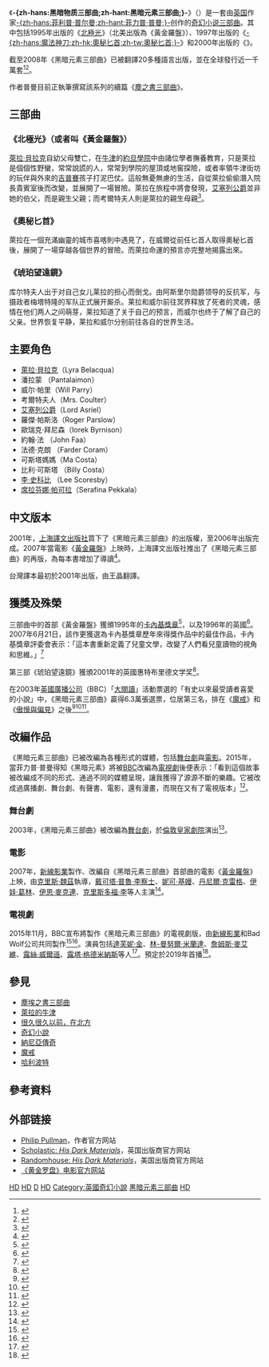 {{noteTA
|T=zh-hans:黑暗物质三部曲;zh-hk:黑暗元素三部曲;zh-tw:黑暗元素三部曲;
|1=zh-hans:黑暗物质;zh-hant:黑暗元素;
|2=zh-hans:灵兽;zh-hant:守護精靈;
|3=zh-hans:贝拉奎亚;zh-hant:貝拉克;
|4=zh-hans:阿斯瑞尔勋爵;zh-hant:艾塞列公爵;
|5=zh-hans:库尔特;zh-hant:考爾特;
|6=zh-hans:魔法神刀;zh-hk:奧秘匕首;zh-tw:奧秘匕首;
|7=zh-hans:菲利普·普尔曼;zh-hant:菲力普·普曼;
|8=zh-hans:普尔曼;zh-hant:普曼;
|G1=Show
}}
{{Infobox book series 
| name          = 黑暗元素三部曲
| image         = HisDarkMaterials1stEdition.jpg
| caption       = 
| books         = 《[[黃金羅盤_(小說)|黃金羅盤 (小說)]]》<br/>《[[奧秘匕首|奧秘匕首]]》<br/>《{{le|琥珀望遠鏡|The Amber Spyglass}}》
| author        = [[菲力普·普曼|-{zh-hans:菲利普·普尔曼;zh-hant:菲力普·普曼;}-]]
| country       = {{英國}}
| language      = [[英語|英語]]
| genre         = [[奇幻|奇幻]]
| publisher     = [[麥田出版|麥田出版]]（繁體中文版，2019）
| pub_date      = 1995年–2000年
| media_type    =
| preceded_by   =
}}
《'''-{zh-hans:黑暗物质三部曲;zh-hant:黑暗元素三部曲;}-'''》（{{lang-en|'''''His Dark Materials'''''}}）是一套由[[英国|英国]]作家[[菲力普·普曼|-{zh-hans:菲利普·普尔曼;zh-hant:菲力普·普曼;}-]]创作的[[奇幻小说|奇幻小说]][[三部曲|三部曲]]。其中包括1995年出版的《[[黃金羅盤_(小說)|北極光]]》（北美出版為《黃金羅盤》）、1997年出版的《[[奧秘匕首|-{zh-hans:魔法神刀;zh-hk:奧秘匕首;zh-tw:奧秘匕首;}-]]》和2000年出版的《{{le|琥珀望遠鏡|The Amber Spyglass|-{zh-hans:琥珀望远镜;zh-hk:琥珀望遠鏡;zh-tw:琥珀望遠鏡;}-}}》。

截至2008年《黑暗元素三部曲》已被翻譯20多種語言出版，並在全球發行近一千萬套<ref>{{Cite web|url=http://www.chinanews.com/yl/dyzx/news/2008/03-28/1205767.shtml|title=破解谜样《黄金罗盘》 详解影片世界观、情节|accessdate=2018-08-12|date=2008-03-28|publisher=中新网|archive-date=2018-08-12|archive-url=https://web.archive.org/web/20180812212935/http://www.chinanews.com/yl/dyzx/news/2008/03-28/1205767.shtml|dead-url=no}}</ref><ref>{{Cite web|url=http://www.ewen.com.cn/cache/books/108/bkview-108470-313032.htm|title=今年你必须知道的书：《黑质三部曲》|accessdate=2018-08-12|author=裘寅|date=2006-04-26|publisher=易文網|archive-date=2018-08-12|archive-url=https://web.archive.org/web/20180812181742/http://www.ewen.com.cn/cache/books/108/bkview-108470-313032.htm|dead-url=no}}</ref>。

作者普曼目前正執筆撰寫該系列的續篇《[[塵之書三部曲|塵之書三部曲]]》。

==三部曲==
=== 《北極光》（或者叫《黃金羅盤》） ===
{{Main|黃金羅盤 (小說)}}
[[萊拉·貝拉克|萊拉·貝拉克]]自幼父母雙亡，在[[牛津|牛津]]的[[約旦學院|約旦學院]]中由諸位學者撫養教育，只是萊拉是個個性野蠻，常常說謊的人，常常到學院的屋頂或地窖探險，或者率領牛津街坊的玩伴與外來的[[吉普賽人|吉普賽]]孩子打泥巴仗。這般無憂無慮的生活，自從萊拉偷偷潛入院長貴賓室後而改變，並展開了一場冒險。萊拉在旅程中將會發現，[[艾塞列公爵|艾塞列公爵]]並非她的伯父，而是親生父親；而考爾特夫人則是萊拉的親生母親<ref>{{Cite web |url=http://www.eslitebooks.com/Program/Object/BookCN.aspx?PageNo=&PROD_ID=2680293119009 |title=存档副本 |accessdate=2007-12-15 |archive-date=2007-12-31 |archive-url=https://web.archive.org/web/20071231030312/http://www.eslitebooks.com/Program/Object/BookCN.aspx?PageNo=&PROD_ID=2680293119009 |dead-url=no }}</ref>。

=== 《奧秘匕首》 ===
{{Main|奧秘匕首}}
萊拉在一個充滿幽靈的城市喜喀則中遇見了{{le|威爾·派里|Will Parry (His Dark Materials)}}，在威爾從前任匕首人取得奧秘匕首後，展開了一場穿越各個世界的冒險。而萊拉命運的預言亦完整地揭露出來。

=== 《琥珀望遠鏡》 ===
{{Main|琥珀望远镜}}
库尔特夫人出于对自己女儿莱拉的担心而倒戈。由阿斯里尔勋爵领导的反抗军，与摄政者梅塔特隆的军队正式展开厮杀。莱拉和威尔前往冥界释放了死者的灵魂，感情在他们两人之间萌芽，莱拉知道了关于自己的预言，而威尔也终于了解了自己的父亲。世界恢复平静，莱拉和威尔分别前往各自的世界生活。

== 主要角色 ==
{{Main|{{le|黑暗元素三部曲角色列表|Locations in His Dark Materials}}}}
* [[萊拉·貝拉克|萊拉·貝拉克]]（Lyra Belacqua）
* 潘拉蒙 （Pantalaimon）
* 威尔·帕里（Will Parry）
* 考爾特夫人（Mrs. Coulter）
* [[艾塞列公爵|艾塞列公爵]]（Lord Asriel）
* 羅傑·帕斯洛（Roger Parslow）
* 歐瑞克·拜尼森（Iorek Byrnison）
* 約翰·法 （John Faa）
* 法德·克朗 （Farder Coram）
* 可斯塔媽媽（Ma Costa）
* 比利·可斯塔 （Billy Costa）
* [[李·史科比|李·史科比]] （Lee Scoresby）
* [[席拉芬娜·帕可拉|席拉芬娜·帕可拉]]（Serafina Pekkala）

==中文版本==
2001年，[[上海譯文出版社|上海譯文出版社]]買下了《黑暗元素三部曲》的出版權，至2006年出版完成。2007年當電影《[[黃金羅盤|黃金羅盤]]》上映時，上海譯文出版社推出了《黑暗元素三部曲》的再版，為每本書增加了導讀<ref>{{Cite web|url=http://www.ewen.com.cn/cache/books/147/bkview-147263-451531.htm|title=上海译文将重推“黑质三部曲”|accessdate=2018-08-12|author=王胡|date=2007-12-16|publisher=易文網|archive-date=2018-08-12|archive-url=https://web.archive.org/web/20180812181651/http://www.ewen.com.cn/cache/books/147/bkview-147263-451531.htm|dead-url=no}}</ref>。

台灣譯本最初於2001年出版，由王晶翻譯。

==獲獎及殊榮==
三部曲中的首部《黃金羅盤》獲頒1995年的[[卡內基獎章|卡內基獎章]]<ref>{{Cite web|url=https://web.archive.org/web/20131224113538/http://www.carnegiegreenaway.org.uk/livingarchive/title.php?id=63|title=The CILIP Carnegie & Kate Greenaway Living Archive - Philip Pullman: His Dark Materials: Book 1 Northern Lights (1995)|accessdate=2018-08-18|date=2013-12-24}}</ref>，以及1996年的英國{{Le|衛報兒童小說獎|Guardian Children's Fiction Prize}}<ref>{{Cite web|url=https://www.theguardian.com/books/2001/mar/12/guardianchildrensfictionprize2001.guardianchildrensfictionprize|title=Children's prize relaunched|accessdate=2018-08-18|date=2001-03-12|publisher=the Guardian|language=en|archive-date=2019-03-27|archive-url=https://web.archive.org/web/20190327090634/https://www.theguardian.com/books/2001/mar/12/guardianchildrensfictionprize2001.guardianchildrensfictionprize|dead-url=no}}</ref>。2007年6月21日，該作更獲選為卡內基獎章歷年來得獎作品中的最佳作品，卡內基獎章評委會表示：「這本書重新定義了兒童文學，改變了人們看兒童讀物的視角和思維。」<ref>{{Cite web|url=http://book.hexun.com/2007-06-25/103336260.html|title=《黄金罗盘》获公众最喜爱卡耐基儿童文学奖|accessdate=2018-08-18|date=2007-06-25|publisher=和讯网|archive-url=https://web.archive.org/web/20180818182059/http://book.hexun.com/2007-06-25/103336260.html|archive-date=2018-08-18|dead-url=yes}}</ref>

第三部《琥珀望遠鏡》獲頒2001年的英國惠特布里德文学奖<ref>{{Cite web|url=https://www.theguardian.com/uk/2002/jan/23/whitbreadprize2001.costabookaward|title=Epic children's book takes Whitbread|accessdate=2018-08-18|date=2002-01-23|last=Gibbons|first=Fiachra|publisher=the Guardian|language=en|archive-date=2020-04-23|archive-url=https://web.archive.org/web/20200423053437/https://www.theguardian.com/uk/2002/jan/23/whitbreadprize2001.costabookaward|dead-url=no}}</ref>。

在2003年[[英國廣播公司|英國廣播公司]]（BBC）「[[大閱讀|大閱讀]]」活動票選的「有史以來最受讀者喜愛的小說」中，《黑暗元素三部曲》贏得6.3萬張選票，位居第三名，排在《[[魔戒|魔戒]]》和《[[傲慢與偏見|傲慢與偏見]]》之後<ref name="大阅读中國網">{{Cite web|url=http://www.china.com.cn/chinese/RS/467406.htm|title=BBC“大阅读”揭晓 《魔戒》大胜《哈利·波特》|accessdate=2018-08-13|date=2003-12-24|publisher=中國網|archive-date=2020-04-01|archive-url=https://web.archive.org/web/20200401164911/http://www.china.com.cn/chinese/RS/467406.htm|dead-url=no}}</ref><ref>{{Cite web|url=https://www.bbc.co.uk/arts/bigread/top100.shtml|title=BBC - The Big Read - Top 100 Books|accessdate=2018-08-13|work=www.bbc.co.uk|archive-date=2012-10-31|archive-url=https://web.archive.org/web/20121031065136/http://www.bbc.co.uk/arts/bigread/top100.shtml|dead-url=no}}</ref><ref name="幸佳慧">{{Cite book|title=走進魔衣櫥：路易斯與納尼亞的閱讀地圖|last=幸佳慧|publisher=時報文化|year=2006年1月|isbn=957-13-4429-X|location=臺北}}</ref>{{rp|134}}。

== 改編作品 ==
《黑暗元素三部曲》已被改編為各種形式的媒體，包括[[舞台劇|舞台劇]]與[[電影|電影]]。2015年，當菲力普·普曼得知《黑暗元素》將被[[BBC|BBC]]改編為[[電視劇|電視劇]]後便表示：「看到這個故事被改編成不同的形式、通過不同的媒體呈現，讓我獲得了源源不斷的樂趣。它被改成過廣播劇、舞台劇、有聲書、電影，還有漫畫，而現在又有了電視版本」<ref>{{Cite news|url=http://dailynews.sina.com/bg/ent/tv/sinacn/20151103/11427005976.html|title=新綫BBC聯手打造《黑暗物質3部曲》電視劇|date=2015-11-03|work=新浪網|accessdate=2018-08-12|archive-date=2018-08-12|archive-url=https://web.archive.org/web/20180812181736/http://dailynews.sina.com/bg/ent/tv/sinacn/20151103/11427005976.html|dead-url=no}}</ref>。

=== 舞台劇 ===
2003年，《黑暗元素三部曲》被改編為[[舞台劇|舞台劇]]，於[[倫敦皇家歌劇院|倫敦皇家劇院]]演出<ref>{{Cite web|url=http://app2.atmovies.com.tw/film/extend/fhen4038575202/|title=關於原著－黑暗元素三部曲|accessdate=2018-08-12|publisher=[[開眼電影網|開眼電影網]]|archive-date=2018-08-12|archive-url=https://web.archive.org/web/20180812181427/http://app2.atmovies.com.tw/film/extend/fhen4038575202/|dead-url=no}}</ref>。

=== 電影 ===
{{Main|黃金羅盤}}
2007年，[[新線影業|新線影業]]製作、改編自《黑暗元素三部曲》首部曲的電影《[[黃金羅盤|黃金羅盤]]》上映，由[[克里斯·魏茲|克里斯·魏茲]]執導，[[戴可塔·普魯·李察士|戴可塔·普魯·李察士]]、[[妮可·基嫚|妮可·基嫚]]、[[丹尼爾·克雷格|丹尼爾·克雷格]]、[[伊娃·葛林|伊娃·葛林]]、[[伊恩·麥克連|伊恩·麥克連]]、[[克里斯多福·李|克里斯多福·李]]等人主演<ref>{{Cite web|url=http://www.chinanews.com/yl/dyzx/news/2008/01-07/1125096.shtml|title=<黄金罗盘>获网民关注 情节曲折媲美|accessdate=2018-08-12|date=2008-01-07|publisher=中新网|archive-date=2018-08-12|archive-url=https://web.archive.org/web/20180812181349/http://www.chinanews.com/yl/dyzx/news/2008/01-07/1125096.shtml|dead-url=no}}</ref>。

=== 電視劇 ===
{{Main|黑暗元素三部曲 (電視劇)}}
2015年11月，BBC宣布將製作《黑暗元素三部曲》的電視劇版，由[[新線影業|新線影業]]和Bad Wolf公司共同製作<ref>{{Cite web|url=https://www.bbc.co.uk/mediacentre/latestnews/2015/his-dark-materials|title=BBC One commissions adaptation of  Philip Pullman’s His Dark Materials  - Media Centre|accessdate=2018-08-12|date=2015-11-03|publisher=BBC News|language=en-GB|archive-date=2018-07-02|archive-url=https://web.archive.org/web/20180702061712/http://www.bbc.co.uk/mediacentre/latestnews/2015/his-dark-materials|dead-url=no}}</ref><ref>{{Cite web|url=http://news.mtime.com/2015/11/04/1548487.html|title=BBC将改编《黑暗物质三部曲》 首部曲《黄金罗盘》曾登银幕|accessdate=2018-08-18|date=2015-11-04|publisher=Mtime时光网|archive-date=2018-08-18|archive-url=https://web.archive.org/web/20180818150726/http://news.mtime.com/2015/11/04/1548487.html|dead-url=no}}</ref>。演員包括[[達芙妮·金|達芙妮·金]]、[[林-曼努爾·米蘭達|林-曼努爾·米蘭達]]、[[詹姆斯·麥艾維|詹姆斯·麥艾維]]、[[露絲·威爾遜|露絲·威爾遜]]、[[露塔·格德米納斯|露塔·格德米納斯]]等人<ref>{{Cite web|title=BBC and Bad Wolf unveil cast and creative team of His Dark Materials|url=https://www.bbc.co.uk/mediacentre/latestnews/2018/his-dark-materials|accessdate=2019-05-05|date=2018-07-27|publisher=BBC|language=en|archive-date=2019-05-17|archive-url=https://web.archive.org/web/20190517203425/https://www.bbc.co.uk/mediacentre/latestnews/2018/his-dark-materials|dead-url=no}}</ref>。預定於2019年首播<ref name="FirstTeaser">{{Cite web |url=https://www.digitalspy.com/tv/a26481887/his-dark-materials-teaser-clip-bbc-one-hbo/ |title=His Dark Materials drops a first-look teaser for epic new series |last=Davies |first=Megan |date=2019-02-24 |website=Digital Spy |access-date=2019-02-24 |archive-date=2019-02-24 |archive-url=https://web.archive.org/web/20190224191457/https://www.digitalspy.com/tv/a26481887/his-dark-materials-teaser-clip-bbc-one-hbo/ |dead-url=no }}</ref>。

==參見==
{{portal|小說}}
* [[塵埃之書三部曲|塵埃之書三部曲]]
* [[萊拉的牛津|萊拉的牛津]]
* [[很久很久以前，在北方|很久很久以前，在北方]]
* [[奇幻小說|奇幻小說]]
* [[納尼亞傳奇|納尼亞傳奇]]
* [[魔戒|魔戒]]
* [[哈利波特|哈利波特]]

==參考資料==
{{Reflist|2}}

== 外部链接 ==
{{Commonscat|His Dark Materials}}
* [http://www.philip-pullman.com/ Philip Pullman]{{Wayback|url=http://www.philip-pullman.com/ |date=20071023071552 }}，作者官方网站{{en}}
* [https://web.archive.org/web/20070825171041/http://www.scholastic.co.uk/zone/book_philip-pullman-hdm.htm Scholastic: ''His Dark Materials'']，英国出版商官方网站{{en}}
* [http://www.randomhouse.com/features/pullman/ Randomhouse: ''His Dark Materials'']{{Wayback|url=http://www.randomhouse.com/features/pullman/ |date=20071030061422 }}，美国出版商官方网站{{en}}
* [http://www.goldencompassmovie.com 《黄金罗盘》电影官方网站]{{Wayback|url=http://www.goldencompassmovie.com/ |date=20090106120008 }}{{en}}

{{黑暗元素三部曲}}
{{Authority control}}
[[Category:兒童奇幻小說|HD]]
[[Category:平行世界題材小說|HD]]
[[Category:小說三部曲|D]]
[[Category:宗教題材作品|HD]]
[[Category:英國奇幻小說|Category:英國奇幻小說]]
[[Category:黑暗元素三部曲|]]
[[Category:菲力普·普曼作品|HD]]